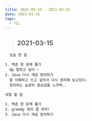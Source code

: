 ```yaml
---
title: 2021-03-15 - 2021-03-21
date: 2021-03-15
tags:
  - TIL
---
```



> ## 2021-03-15

      오늘 한 일

    1. 백준 한 문제 풀기 
      dp 잘하고 싶다 ~
    2. Java 다시 개념 정리하기 
      잘 이해하고 쓰고 싶어서 다시 정리해 보고있다. 
      정리하는 습관의 중요성을 느끼며.. 

    내일 할 일

    1. 백준 한 문제 풀기
    2. greedy 정리 좀 하자!
    3. Java 다시 개념 정리하기 